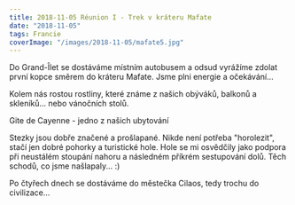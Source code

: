 ```yaml
---
title: 2018-11-05 Réunion I - Trek v kráteru Mafate
date: "2018-11-05"
tags: Francie
coverImage: "/images/2018-11-05/mafate5.jpg"
---
```


<CustomImage
  src="/images/2018-11-05/mafate2.jpg"
  alt="Trek v kráteru Mafate"
  size="horizontalLarge"
/>

<CustomImage
  src="/images/2018-11-05/mafate11.jpg"
  alt="Trek v kráteru Mafate"
  size="horizontalLarge"
/>

<CustomImage
  src="/images/2018-11-05/mafate4.jpg"
  alt="Trek v kráteru Mafate"
  size="horizontalLarge"
/>

Do Grand-Îlet se dostáváme místním autobusem a odsud vyrážíme zdolat první kopce směrem do kráteru Mafate. Jsme plni energie a očekávání...

<CustomImage
  src="/images/2018-11-05/mafate5.jpg"
  alt="Trek v kráteru Mafate"
  size="horizontalLarge"
/>

<CustomImage
  src="/images/2018-11-05/mafate13.jpg"
  alt="Trek v kráteru Mafate"
  size="horizontalLarge"
/>
<div className="flex justify-between pb-2">
  <CustomImage
    src="/images/2018-11-05/mafate6.jpg"
    alt="Trek v kráteru Mafate"
    size="verticalSmall"
  />
  <CustomImage
    src="/images/2018-11-05/mafate7.jpg"
    alt="Trek v kráteru Mafate"
    size="verticalSmall"
  />
</div>

<div className="flex justify-center pb-2">
  <CustomImage
    src="/images/2018-11-05/mafate14.jpg"
    alt="Trek v kráteru Mafate"
    size="verticalLarge"
  />
</div>

Kolem nás rostou rostliny, které známe z našich obýváků, balkonů a skleníků... nebo vánočních stolů.

<CustomImage
  src="/images/2018-11-05/mafate10.jpg"
  alt="Trek v kráteru Mafate"
  size="horizontalLarge"
/>

<CustomImage
  src="/images/2018-11-05/mafate12.jpg"
  alt="Trek v kráteru Mafate"
  size="horizontalLarge"
/>

<CustomImage
  src="/images/2018-11-05/mafate9.jpg"
  alt="Trek v kráteru Mafate"
  size="horizontalLarge"
/>

<CustomImage
  src="/images/2018-11-05/mafate18.jpg"
  alt="Trek v kráteru Mafate"
  size="horizontalLarge"
/>

<CustomImage
  src="/images/2018-11-05/mafate15.jpg"
  alt="Trek v kráteru Mafate"
  size="horizontalLarge"
/>

<CustomImage
  src="/images/2018-11-05/mafate17.jpg"
  alt="Trek v kráteru Mafate"
  size="horizontalLarge"
/>

<CustomImage
  src="/images/2018-11-05/mafate19.jpg"
  alt="Trek v kráteru Mafate"
  size="horizontalLarge"
/>

<CustomImage
  src="/images/2018-11-05/mafate20.jpg"
  alt="Trek v kráteru Mafate"
  size="horizontalLarge"
/>

Gite de Cayenne - jedno z našich ubytování

<CustomImage
  src="/images/2018-11-05/mafate22.jpg"
  alt="Trek v kráteru Mafate"
  size="horizontalLarge"
/>

<CustomImage
  src="/images/2018-11-05/mafate24.jpg"
  alt="Trek v kráteru Mafate"
  size="horizontalLarge"
/>

<CustomImage
  src="/images/2018-11-05/mafate25.jpg"
  alt="Trek v kráteru Mafate"
  size="horizontalLarge"
/>
<CustomImage
  src="/images/2018-11-05/mafate21.jpg"
  alt="Trek v kráteru Mafate"
  size="horizontalLarge"
/>

<CustomImage
  src="/images/2018-11-05/mafate26.jpg"
  alt="Trek v kráteru Mafate"
  size="horizontalLarge"
/>

<CustomImage
  src="/images/2018-11-05/mafate27.jpg"
  alt="Trek v kráteru Mafate"
  size="horizontalLarge"
/>

<CustomImage
  src="/images/2018-11-05/mafate29.jpg"
  alt="Trek v kráteru Mafate"
  size="horizontalLarge"
/>

<CustomImage
  src="/images/2018-11-05/mafate30.jpg"
  alt="Trek v kráteru Mafate"
  size="horizontalLarge"
/>

<CustomImage
  src="/images/2018-11-05/mafate31.jpg"
  alt="Trek v kráteru Mafate"
  size="horizontalLarge"
/>

Stezky jsou dobře značené a prošlapané. Nikde není potřeba "horolezit", stačí jen dobré pohorky a turistické hole. Hole se mi osvědčily jako podpora při neustálém stoupání nahoru a následném příkrém sestupování dolů. Těch schodů, co jsme našlapaly... :)

<CustomImage
  src="/images/2018-11-05/mafate23.jpg"
  alt="Trek v kráteru Mafate"
  size="horizontalLarge"
/>

<CustomImage
  src="/images/2018-11-05/mafate8.jpg"
  alt="Trek v kráteru Mafate"
  size="horizontalLarge"
/>

Po čtyřech dnech se dostáváme do městečka Cilaos, tedy trochu do civilizace...

<CustomImage
  src="/images/2018-11-05/mafate32.jpg"
  alt="Trek v kráteru Mafate"
  size="horizontalLarge"
/>

<CustomImage
  src="/images/2018-11-05/mafate33.jpg"
  alt="Trek v kráteru Mafate"
  size="horizontalLarge"
/>

<CustomImage
  src="/images/2018-11-05/mafate34.jpg"
  alt="Trek v kráteru Mafate"
  size="horizontalLarge"
/>
